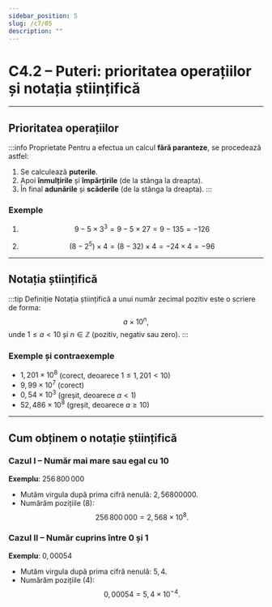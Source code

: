 ```yaml
---
sidebar_position: 5
slug: /c7/05
description: ""
---
```


# C4.2 – Puteri: prioritatea operațiilor și notația științifică

---

## Prioritatea operațiilor

:::info Proprietate
Pentru a efectua un calcul **fără paranteze**, se procedează astfel:

1. Se calculează **puterile**.
2. Apoi **înmulțirile** și **împărțirile** (de la stânga la dreapta).
3. În final **adunările** și **scăderile** (de la stânga la dreapta).
:::

### Exemple

1.  
   $$
   9 - 5 \times 3^3
   = 9 - 5 \times 27
   = 9 - 135
   = -126
   $$

2.  
   $$
   (8 - 2^5) \times 4
   = (8 - 32) \times 4
   = -24 \times 4
   = -96
   $$

---

## Notația științifică

:::tip Definiție
Notația științifică a unui număr zecimal pozitiv este o scriere de forma:
$$
a \times 10^n,
$$
unde $1 \le a < 10$ și $n \in \mathbb{Z}$ (pozitiv, negativ sau zero).
:::

### Exemple și contraexemple

- $1{,}201 \times 10^8$ (corect, deoarece $1 \le 1{,}201 < 10$)
- $9{,}99 \times 10^7$ (corect)
- $0{,}54 \times 10^3$ (greșit, deoarece $a < 1$)
- $52{,}486 \times 10^8$ (greșit, deoarece $a \ge 10$)

---

## Cum obținem o notație științifică

### Cazul I – Număr mai mare sau egal cu 10

**Exemplu**: $256\,800\,000$  
- Mutăm virgula după prima cifră nenulă: $2{,}56800000$.  
- Numărăm pozițiile (8):  
  $$
  256\,800\,000 = 2{,}568 \times 10^8.
  $$

### Cazul II – Număr cuprins între 0 și 1

**Exemplu**: $0{,}00054$  
- Mutăm virgula după prima cifră nenulă: $5{,}4$.  
- Numărăm pozițiile (4):  
  $$
  0{,}00054 = 5{,}4 \times 10^{-4}.
  $$
